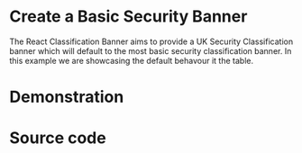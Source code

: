

<Meta name='Minimal Example' of={BannerMinimalStories} />

# Create a Basic Security Banner

The React Classification Banner aims to provide a UK Security Classification banner which will default to the most basic security classification banner. In this example we are showcasing the default behavour it the table.
# Demonstration

<Canvas of={BannerMinimalStories.OFFICIAL} />
<Canvas of={BannerMinimalStories.SECRET} />
<Canvas of={BannerMinimalStories.TOP_SECRET} />

# Source code

```ts
const BasicExampleComponent: FC<SecurityBannerProps[]> = ({records}) => {

  // Generates a default instance of the banner
  return (<SecurityBanner  records: {records} />);
};
```
